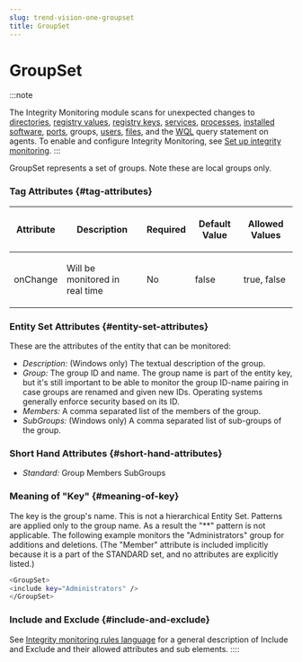 ```yaml
---
slug: trend-vision-one-groupset
title: GroupSet
---
```

# GroupSet

:::note

The Integrity Monitoring module scans for unexpected changes to [directories](directoryset.mdx), [registry values](registryvalueset.mdx), [registry keys](registrykeyset.mdx), [services](serviceset.mdx), [processes](processset.mdx), [installed software](installedsoftwareset.mdx), [ports](portset.mdx), groups, [users](userset.mdx), [files](fileset.mdx), and the [WQL](wqlset.mdx) query statement on agents. To enable and configure Integrity Monitoring, see [Set up integrity monitoring](set-up-integrity-monitoring.mdx).
:::

GroupSet represents a set of groups. Note these are local groups only.

### Tag Attributes {#tag-attributes}

<table>
<thead>
<tr>
<th><p>Attribute</p></th>
<th><p>Description</p></th>
<th><p>Required</p></th>
<th><p>Default Value</p></th>
<th><p>Allowed Values</p></th>
</tr>
</thead>
<tbody>
<tr>
<td><p>onChange</p></td>
<td><p>Will be monitored in real time</p></td>
<td><p>No</p></td>
<td><p>false</p></td>
<td><p>true, false</p></td>
</tr>
</tbody>
</table>

### Entity Set Attributes {#entity-set-attributes}

These are the attributes of the entity that can be monitored:

- *Description:* (Windows only) The textual description of the group.
- *Group:* The group ID and name. The group name is part of the entity key, but it's still important to be able to monitor the group ID-name pairing in case groups are renamed and given new IDs. Operating systems generally enforce security based on its ID.
- *Members:* A comma separated list of the members of the group.
- *SubGroups:* (Windows only) A comma separated list of sub-groups of the group.

### Short Hand Attributes {#short-hand-attributes}

- *Standard:* Group Members SubGroups

### Meaning of "Key" {#meaning-of-key}

The key is the group's name. This is not a hierarchical Entity Set. Patterns are applied only to the group name. As a result the "\*\*" pattern is not applicable. The following example monitors the "Administrators" group for additions and deletions. (The "Member" attribute is included implicitly because it is a part of the STANDARD set, and no attributes are explicitly listed.)

```bash
<GroupSet>
<include key="Administrators" />
</GroupSet>
```

### Include and Exclude {#include-and-exclude}

See [Integrity monitoring rules language](integrity-monitoring-language-swp.mdx) for a general description of Include and Exclude and their allowed attributes and sub elements.
::::
